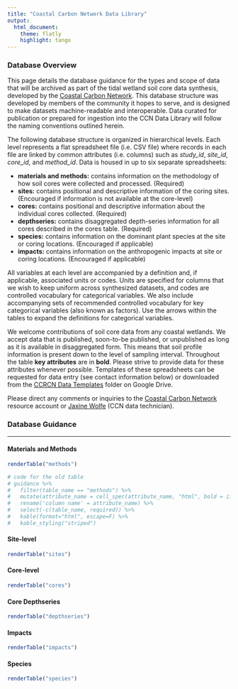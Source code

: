 ```yaml
---
title: "Coastal Carbon Network Data Library"
output:
  html_document:
    theme: flatly
    highlight: tango
---
```


### Database Overview

This page details the database guidance for the types and scope of data that will be archived as part of the tidal wetland soil core data synthesis, developed by the [Coastal Carbon Network](https://serc.si.edu/coastalcarbon). This database structure was developed by members of the community it hopes to serve, and is designed to make datasets machine-readable and interoperable. Data curated for publication or prepared for ingestion into the CCN Data Library will follow the naming conventions outlined herein.

The following database structure is organized in hierarchical levels. Each level represents a flat spreadsheet file (i.e. CSV file) where records in each file are linked by common attributes (i.e. columns) such as *study_id*, *site_id*, *core_id*, and *method_id*. Data is housed in up to six separate spreadsheets:

-   **materials and methods:** contains information on the methodology of how soil cores were collected and processed. (Required)
-   **sites:** contains positional and descriptive information of the coring sites. (Encouraged if information is not available at the core-level)
-   **cores:** contains positional and descriptive information about the individual cores collected. (Required)
-   **depthseries:** contains disaggregated depth-series information for all cores described in the cores table. (Required)
-   **species:** contains information on the dominant plant species at the site or coring locations. (Encouraged if applicable)
-   **impacts:** contains information on the anthropogenic impacts at site or coring locations. (Encouraged if applicable)

All variables at each level are accompanied by a definition and, if applicable, associated units or codes. Units are specified for columns that we wish to keep uniform across synthesized datasets, and codes are controlled vocabulary for categorical variables. We also include accompanying sets of recommended controlled vocabulary for key categorical variables (also known as factors). Use the arrows within the tables to expand the definitions for categorical variables.

We welcome contributions of soil core data from any coastal wetlands. We accept data that is published, soon-to-be published, or unpublished as long as it is available in disaggregated form. This means that soil profile information is present down to the level of sampling interval. Throughout the table **key attributes** are in **bold**. Please strive to provide data for these attributes whenever possible. Templates of these spreadsheets can be requested for data entry (see contact information below) or downloaded from the [CCRCN Data Templates](https://drive.google.com/drive/folders/14N-7l1s151Qmp4AqQOWtIeMtc3efsYZT?usp=sharing) folder on Google Drive.

Please direct any comments or inquiries to the [Coastal Carbon Network](mailto:CoastalCarbon@si.edu){.email} resource account or [Jaxine Wolfe](mailto:wolfejax@si.edu){.email} (CCN data technician).

### Database Guidance {.tabset .tabset-fade .tabset-pills}

------------------------------------------------------------------------

#### Materials and Methods

```r

renderTable("methods")

# code for the old table
# guidance %>%
#   filter(table_name == "methods") %>%
#   mutate(attribute_name = cell_spec(attribute_name, "html", bold = ifelse(required=="required", T, F))) %>%
#   rename('column name' = attribute_name) %>% 
#   select(-c(table_name, required)) %>%
#   kable(format="html", escape=F) %>%
#   kable_styling("striped")

```

#### Site-level

```r

renderTable("sites")

```

#### Core-level

```r

renderTable("cores")

```

#### Core Depthseries

```r

renderTable("depthseries")

```

#### Impacts

```r

renderTable("impacts")

```

#### Species

```r

renderTable("species")

```
